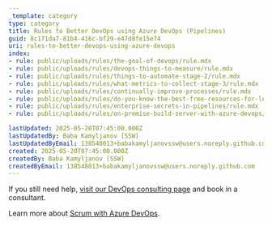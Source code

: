 ```yaml
---
_template: category
type: category
title: Rules to Better DevOps using Azure DevOps (Pipelines)
guid: 8c171da7-81b4-416c-bf29-e47d8fe15e74
uri: rules-to-better-devops-using-azure-devops
index:
- rule: public/uploads/rules/the-goal-of-devops/rule.mdx
- rule: public/uploads/rules/devops-things-to-measure/rule.mdx
- rule: public/uploads/rules/things-to-automate-stage-2/rule.mdx
- rule: public/uploads/rules/what-metrics-to-collect-stage-3/rule.mdx
- rule: public/uploads/rules/continually-improve-processes/rule.mdx
- rule: public/uploads/rules/do-you-know-the-best-free-resources-for-learning-devops/rule.mdx
- rule: public/uploads/rules/enterprise-secrets-in-pipelines/rule.mdx
- rule: public/uploads/rules/on-premise-build-server-with-azure-devops/rule.mdx

lastUpdated: 2025-05-20T07:45:00.000Z
lastUpdatedBy: Baba Kamyljanov [SSW]
lastUpdatedByEmail: 138548013+babakamyljanovssw@users.noreply.github.com
created: 2025-05-20T07:45:00.000Z
createdBy: Baba Kamyljanov [SSW]
createdByEmail: 138548013+babakamyljanovssw@users.noreply.github.com
---
```


If you still need help, [visit our DevOps consulting page](https://www.ssw.com.au/consulting/devops) and book in a consultant.

Learn more about [Scrum with Azure DevOps](/rules-to-better-scrum-using-azure-devops).
